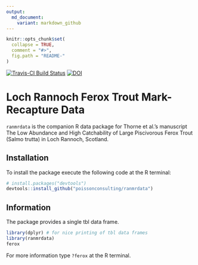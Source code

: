 ```yaml
---
output:
  md_document:
    variant: markdown_github
---
```


<!-- README.md is generated from README.Rmd. Please edit that file -->

```r
knitr::opts_chunk$set(
  collapse = TRUE,
  comment = "#>",
  fig.path = "README-"
)
```

[![Travis-CI Build Status](https://travis-ci.org/poissonconsulting/ranmrdata.svg?branch=master)](https://travis-ci.org/poissonconsulting/ranmrdata)
[![DOI](https://zenodo.org/badge/doi/10.5281/zenodo.31948.svg)](http://dx.doi.org/10.5281/zenodo.31948)

# Loch Rannoch Ferox Trout Mark-Recapture Data 

`ranmrdata` is the companion R data package for Thorne et al.'s manuscript
The Low Abundance and High Catchability of Large Piscivorous Ferox Trout 
(Salmo trutta) in Loch Rannoch, Scotland.

## Installation

To install the package execute the following code at the R terminal:
```r
# install.packages("devtools")
devtools::install_github("poissonconsulting/ranmrdata")
```

## Information

The package provides a single tbl data frame.
```r
library(dplyr) # for nice printing of tbl data frames
library(ranmrdata)
ferox
```
For more information type `?ferox` at the R terminal.

